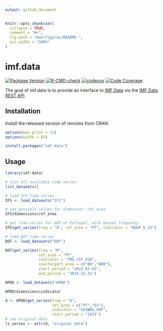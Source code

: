 ```yaml
---
output: github_document
---
```


<!-- README.md is generated from README.Rmd. Please edit that file -->

```r
knitr::opts_chunk$set(
  collapse = TRUE,
  comment = "#>",
  fig.path = "man/figures/README-",
  out.width = "100%"
)
```

# imf.data

<!-- badges: start -->

[![Package Version](https://www.r-pkg.org/badges/version/imf.data)](https://www.r-pkg.org/pkg/imf.data)
[![R-CMD-check](https://github.com/pedrobtz/imf.data/actions/workflows/R-CMD-check.yaml/badge.svg)](https://github.com/pedrobtz/imf.data/actions/workflows/R-CMD-check.yaml)
[![codecov](https://codecov.io/gh/pedrobtz/imf.data/graph/badge.svg?token=VQQI8WH9GR)](https://codecov.io/gh/pedrobtz/imf.data)
[![Code Coverage](https://cranlogs.r-pkg.org/badges/grand-total/imf.data)](https://cranlogs.r-pkg.org/badges/grand-total/imf.data)

<!-- badges: end -->

The goal of imf.data is to provide an interface to [IMF Data](https://data.imf.org/) via the [IMF Data REST API](https://datahelp.imf.org/knowledgebase/articles/667681-json-restful-web-service).

## Installation

Install the released version of remotes from CRAN:

```r
options(max.print = 15)
options(width = 85)
```

``` r
install.packages("imf.data")
```

## Usage

```r
library(imf.data)

# list all available time-series
list_datasets()
```

```r
# load IFS time-series
IFS <- load_datasets("IFS")

# see possible values for dimension 'ref_area'
IFS$dimensions$ref_area

# get time-series for GDP of Portugal, with Annual frequency
IFS$get_series(freq = "A", ref_area = "PT", indicator = "NGDP_D_IX")
```

```r
# load DOT time-series
DOT <- load_datasets("DOT")

DOT$get_series(freq = "M",
               ref_area = "PT",
               indicator = "TMG_CIF_USD",
               counterpart_area = c("B0","W00"),
               start_period = "2022-01-01",
               end_period = "2022-12-31")
```


```r
HPDD <- load_datasets("HPDD")

HPDD$dimensions$indicator

d <- HPDD$get_series(freq = "A",
                     ref_area = c("PT","ES"),
                     indicator = "GGXWDG_GDP", 
                     start_period = "1974")
# see original data
ls_series <- attr(d, "original_data")
```
